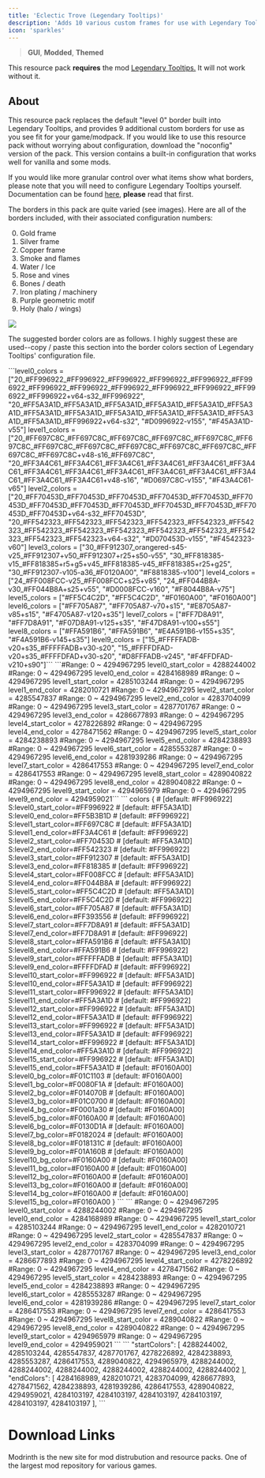 ---
title: 'Eclectic Trove (Legendary Tooltips)'
description: 'Adds 10 various custom frames for use with Legendary Tooltips.'
icon: 'sparkles'
---

> <Icon icon="window" iconType="regular" /> **GUI**, <Icon icon="square-plus" iconType="regular" /> **Modded**, <Icon icon="pen-nib" iconType="regular" /> **Themed**

<Info> This resource pack **requires** the mod [Legendary Tooltips.](https://modrinth.com/mod/legendary-tooltips) It will not work without it.</Info>

## About
This resource pack replaces the default "level 0" border built into Legendary Tooltips, and provides 9 additional custom borders for use as you see fit for your game/modpack.  If you would like to use this resource pack without worrying about configuration, download the "noconfig" version of the pack.  This version contains a built-in configuration that works well for vanilla and some mods.

If you would like more granular control over what items show what borders, please note that you will need to configure Legendary Tooltips yourself.  Documentation can be found [here](https://github.com/AHilyard/LegendaryTooltips/wiki/Configuration-Instructions), **please** read that first.

The borders in this pack are quite varied (see images). Here are all of the borders included, with their associated configuration numbers:

0.  Gold frame
1.  Silver frame
2.  Copper frame
3.  Smoke and flames
4.  Water / Ice
5.  Rose and vines
6.  Bones / death
7.  Iron plating / machinery
8.  Purple geometric motif
9.  Holy (halo / wings)
<img NoZoom src="https://cdn.modrinth.com/data/8GunilxB/images/edeb9b4dbaefe055100c005a690e0e3c43e03e56.png"/>

The suggested border colors are as follows.  I highly suggest these are used--copy / paste this section into the border colors section of Legendary Tooltips' configuration file.

<Accordion title="FORGE">
  <Accordion title="Legendary Tooltips version 1.3 and later">
   ```level0_colors = ["20_#FF996922_#FF996922_#FF996922_#FF996922_#FF996922_#FF996922_#FF996922_#FF996922_#FF996922_#FF996922_#FF996922_#FF996922_#FF996922+v64-s32_#FF996922", "20_#FF5A3A1D_#FF5A3A1D_#FF5A3A1D_#FF5A3A1D_#FF5A3A1D_#FF5A3A1D_#FF5A3A1D_#FF5A3A1D_#FF5A3A1D_#FF5A3A1D_#FF5A3A1D_#FF5A3A1D_#FF5A3A1D_#FF996922+v64-s32", "#D0996922-v155", "#F45A3A1D-v55"]
    level1_colors = ["20_#FF697C8C_#FF697C8C_#FF697C8C_#FF697C8C_#FF697C8C_#FF697C8C_#FF697C8C_#FF697C8C_#FF697C8C_#FF697C8C_#FF697C8C_#FF697C8C_#FF697C8C+v48-s16_#FF697C8C", "20_#FF3A4C61_#FF3A4C61_#FF3A4C61_#FF3A4C61_#FF3A4C61_#FF3A4C61_#FF3A4C61_#FF3A4C61_#FF3A4C61_#FF3A4C61_#FF3A4C61_#FF3A4C61_#FF3A4C61_#FF3A4C61+v48-s16", "#D0697C8C-v155", "#F43A4C61-v65"]
    level2_colors = ["20_#FF70453D_#FF70453D_#FF70453D_#FF70453D_#FF70453D_#FF70453D_#FF70453D_#FF70453D_#FF70453D_#FF70453D_#FF70453D_#FF70453D_#FF70453D+v64-s32_#FF70453D", "20_#FF542323_#FF542323_#FF542323_#FF542323_#FF542323_#FF542323_#FF542323_#FF542323_#FF542323_#FF542323_#FF542323_#FF542323_#FF542323_#FF542323+v64-s32", "#D070453D-v155", "#F4542323-v60"]
    level3_colors = ["30_#FF912307_orangered-s45-v25_#FF912307+v50_#FF912307+r25+s50-v55", "30_#FF818385-v15_#FF818385+r5+g5+v45_#FF818385-v45_#FF818385+r25+g25", "30_#FF912307-v105-a36_#F0120A00", "#F8818385-v100"]
    level4_colors = ["24_#FF008FCC-v25_#FF008FCC+s25+v85", "24_#FF044B8A-v30_#FF044B8A+s25+v55", "#D0008FCC-v160", "#F8044B8A-v75"]
    level5_colors = ["#FF5C4C2D", "#FF5C4C2D", "#F0160A00", "#F0160A00"]
    level6_colors = ["#FF705A87", "#FF705A87-v70+s15", "#E8705A87-v85+s15", "#F4705A87-v120+s35"]
    level7_colors = ["#FF7D8A91", "#FF7D8A91", "#F07D8A91-v125+s35", "#F47D8A91-v100+s55"]
    level8_colors = ["#FFA591B6", "#FFA591B6", "#E4A591B6-v155+s35", "#F4A591B6-v145+s35"]
    level9_colors = ["15_#FFFFFADB-v20+s35_#FFFFFADB+v30-s20", "15_#FFFFDFAD-v20+s35_#FFFFDFAD+v30-s20", "#D8FFFADB-v245", "#F4FFDFAD-v210+s90"]```
</Accordion>
<Accordion title="Minecraft 1.16.5 and later">
  ```#Range: 0 ~ 4294967295
            level0_start_color = 4288244002
            #Range: 0 ~ 4294967295
            level0_end_color = 4284168989
            #Range: 0 ~ 4294967295
            level1_start_color = 4285103244
            #Range: 0 ~ 4294967295
            level1_end_color = 4282010721
            #Range: 0 ~ 4294967295
            level2_start_color = 4285547837
            #Range: 0 ~ 4294967295
            level2_end_color = 4283704099
            #Range: 0 ~ 4294967295
            level3_start_color = 4287701767
            #Range: 0 ~ 4294967295
            level3_end_color = 4286677893
            #Range: 0 ~ 4294967295
            level4_start_color = 4278226892
            #Range: 0 ~ 4294967295
            level4_end_color = 4278471562
            #Range: 0 ~ 4294967295
            level5_start_color = 4284238893
            #Range: 0 ~ 4294967295
            level5_end_color = 4284238893
            #Range: 0 ~ 4294967295
            level6_start_color = 4285553287
            #Range: 0 ~ 4294967295
            level6_end_color = 4281939286
            #Range: 0 ~ 4294967295
            level7_start_color = 4286417553
            #Range: 0 ~ 4294967295
            level7_end_color = 4286417553
            #Range: 0 ~ 4294967295
            level8_start_color = 4289040822
            #Range: 0 ~ 4294967295
            level8_end_color = 4289040822
            #Range: 0 ~ 4294967295
            level9_start_color = 4294965979
            #Range: 0 ~ 4294967295
            level9_end_color = 4294959021```
</Accordion>
<Accordion title="Minecraft 1.12.2 ONLY">
  ``` colors {
          # [default: #FF996922]
        S:level0_start_color=#FF996922
        #  [default: #FF5A3A1D]
        S:level0_end_color=#FF5B3B1D
        #  [default: #FF996922]
        S:level1_start_color=#FF697C8C
        #  [default: #FF5A3A1D]
        S:level1_end_color=#FF3A4C61
        #  [default: #FF996922]
        S:level2_start_color=#FF70453D
        #  [default: #FF5A3A1D]
        S:level2_end_color=#FF542323
        #  [default: #FF996922]
        S:level3_start_color=#FF912307
        #  [default: #FF5A3A1D]
        S:level3_end_color=#FF818385
        #  [default: #FF996922]
        S:level4_start_color=#FF008FCC
        #  [default: #FF5A3A1D]
        S:level4_end_color=#FF044B8A
        #  [default: #FF996922]
        S:level5_start_color=#FF5C4C2D
        #  [default: #FF5A3A1D]
        S:level5_end_color=#FF5C4C2D
        #  [default: #FF996922]
        S:level6_start_color=#FF705A87
        #  [default: #FF5A3A1D]
        S:level6_end_color=#FF393556
        #  [default: #FF996922]
        S:level7_start_color=#FF7D8A91
        #  [default: #FF5A3A1D]
        S:level7_end_color=#FF7D8A91
        #  [default: #FF996922]
        S:level8_start_color=#FFA591B6
        #  [default: #FF5A3A1D]
        S:level8_end_color=#FFA591B6
        #  [default: #FF996922]
        S:level9_start_color=#FFFFFADB
        #  [default: #FF5A3A1D]
        S:level9_end_color=#FFFFDFAD
        #  [default: #FF996922]
        S:level10_start_color=#FF996922
        #  [default: #FF5A3A1D]
        S:level10_end_color=#FF5A3A1D
        #  [default: #FF996922]
        S:level11_start_color=#FF996922
        #  [default: #FF5A3A1D]
        S:level11_end_color=#FF5A3A1D
        #  [default: #FF996922]
        S:level12_start_color=#FF996922
        #  [default: #FF5A3A1D]
        S:level12_end_color=#FF5A3A1D
        #  [default: #FF996922]
        S:level13_start_color=#FF996922
        #  [default: #FF5A3A1D]
        S:level13_end_color=#FF5A3A1D
        #  [default: #FF996922]
        S:level14_start_color=#FF996922
        #  [default: #FF5A3A1D]
        S:level14_end_color=#FF5A3A1D
        #  [default: #FF996922]
        S:level15_start_color=#FF996922
        #  [default: #FF5A3A1D]
        S:level15_end_color=#FF5A3A1D
        #  [default: #F0160A00]
        S:level0_bg_color=#F01C1103
        #  [default: #F0160A00]
        S:level1_bg_color=#F0080F1A
        #  [default: #F0160A00]
        S:level2_bg_color=#F014070B
        #  [default: #F0160A00]
        S:level3_bg_color=#F01C0700
        #  [default: #F0160A00]
        S:level4_bg_color=#F0001a30
        #  [default: #F0160A00]
        S:level5_bg_color=#F0160A00
        #  [default: #F0160A00]
        S:level6_bg_color=#F0130D1A
        #  [default: #F0160A00]
        S:level7_bg_color=#F0182024
        #  [default: #F0160A00]
        S:level8_bg_color=#F018131C
        #  [default: #F0160A00]
        S:level9_bg_color=#F01A160B
        #  [default: #F0160A00]
        S:level10_bg_color=#F0160A00
        #  [default: #F0160A00]
        S:level11_bg_color=#F0160A00
        #  [default: #F0160A00]
        S:level12_bg_color=#F0160A00
        #  [default: #F0160A00]
        S:level13_bg_color=#F0160A00
        #  [default: #F0160A00]
        S:level14_bg_color=#F0160A00
        #  [default: #F0160A00]
        S:level15_bg_color=#F0160A00
} ```
</Accordion>

</Accordion>

<Accordion title="FABRIC">
  <Accordion title="Legendary Tooltips version 1.2 and later">
  ``` #Range: 0 ~ 4294967295
            level0_start_color = 4288244002
            #Range: 0 ~ 4294967295
            level0_end_color = 4284168989
            #Range: 0 ~ 4294967295
            level1_start_color = 4285103244
            #Range: 0 ~ 4294967295
            level1_end_color = 4282010721
            #Range: 0 ~ 4294967295
            level2_start_color = 4285547837
            #Range: 0 ~ 4294967295
            level2_end_color = 4283704099
            #Range: 0 ~ 4294967295
            level3_start_color = 4287701767
            #Range: 0 ~ 4294967295
            level3_end_color = 4286677893
            #Range: 0 ~ 4294967295
            level4_start_color = 4278226892
            #Range: 0 ~ 4294967295
            level4_end_color = 4278471562
            #Range: 0 ~ 4294967295
            level5_start_color = 4284238893
            #Range: 0 ~ 4294967295
            level5_end_color = 4284238893
            #Range: 0 ~ 4294967295
            level6_start_color = 4285553287
            #Range: 0 ~ 4294967295
            level6_end_color = 4281939286
            #Range: 0 ~ 4294967295
            level7_start_color = 4286417553
            #Range: 0 ~ 4294967295
            level7_end_color = 4286417553
            #Range: 0 ~ 4294967295
            level8_start_color = 4289040822
            #Range: 0 ~ 4294967295
            level8_end_color = 4289040822
            #Range: 0 ~ 4294967295
            level9_start_color = 4294965979
            #Range: 0 ~ 4294967295
            level9_end_color = 4294959021 ```
</Accordion>
<Accordion title="Legendary Tooltips before version 1.2">
    ``` "startColors": [ 4288244002, 4285103244, 4285547837, 4287701767, 4278226892, 4284238893, 4285553287, 4286417553, 4289040822, 4294965979, 4288244002, 4288244002, 4288244002, 4288244002, 4288244002, 4288244002 ], "endColors": [ 4284168989, 4282010721, 4283704099, 4286677893, 4278471562, 4284238893, 4281939286, 4286417553, 4289040822, 4294959021, 4284103197, 4284103197, 4284103197, 4284103197, 4284103197, 4284103197 ], ```
</Accordion>
</Accordion>

# Download Links

<CardGroup cols={2}>
  <Card 
    title="Modrinth Download Link"
    icon= "download"
    href="https://modrinth.com/resourcepack/eclectic-trove-legendary-tooltips"
  >
    Modrinth is the new site for mod distrubution and resource packs.
  </Card>
  <Card
    title="Curseforge Download Link"
    icon="download"
    href="https://www.curseforge.com/minecraft/texture-packs/eclectic-trove-legendary-tooltips"
  >
    One of the largest mod repository for various games.
  </Card>
</CardGroup>